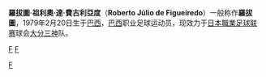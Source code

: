 {{Football player infobox
| playername= 羅拔圖
| image = 
| fullname = Roberto Júlio de Figueiredo
| dateofbirth = {{birth date and age|1979|2|20}}
| cityofbirth = 
| countryofbirth = [[巴西|巴西]]
| height = {{height|ft=5|in=11}}
| currentclub  = [[大分三神|大分三神]]
| clubnumber = 3
| position = [[中場|中場]]
| youthyears =
| youthclubs =
| years = 1998-2003<br>2004-2006<br>2007-present
| clubs = [[邦迪比達|邦迪比達]]<br>[[福岡黃蜂|福岡黃蜂]]<br>[[大分三神|大分三神]]
| caps(goals) = 106 {{0}}{{0}}(0)<br>{{0}}97 {{0}}{{0}}(5)<br>{{0}}18 {{0}}{{0}}(1)
| nationalyears = 
| nationalteam = 
| nationalcaps(goals) =
| pcupdate = [[27_April|27 April]] 2008
}}
'''羅拔圖·祖利奧·達·費古利亞度'''（'''Roberto Júlio de Figueiredo'''）一般称作'''羅拔圖'''，1979年2月20日生于[[巴西|巴西]]，[[巴西|巴西]]职业足球运动员，现效力于[[日本職業足球联赛|日本職業足球联赛]]球会[[大分三神|大分三神]]队。

[[category:巴西足球运动员|F]]
[[category:1979年出生|F]]
[[Category:日職球員|F]]